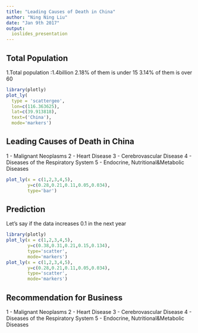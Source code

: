 ```yaml
---
title: "Leading Causes of Death in China"
author: "Ning Ning Liu"
date: "Jan 9th 2017"
output:
  ioslides_presentation
---
```

## Total Population
1.Total population :1.4billion
2.18% of them is under 15 
3.14% of them is over 60
```r
library(plotly)
plot_ly(
  type = 'scattergeo',
  lon=c(116.363625),
  lat=c(39.913818),
  text=('China'),
  mode='markers')
```

## Leading Causes of Death in China
1 - Malignant Neoplasms
2 - Heart Disease
3 - Cerebrovascular Disease
4 - Diseases of the Respiratory System
5 - Endocrine, Nutritional&Metabolic Diseases
```r
plot_ly(x = c(1,2,3,4,5),
        y=c(0.28,0.21,0.11,0.05,0.034),
        type='bar')
```

## Prediction
Let's say if the data increases 0.1 in the next year 
```r
library(plotly)
plot_ly(x = c(1,2,3,4,5),
        y=c(0.38,0.31,0.21,0.15,0.134),
        type='scatter',
        mode='markers')
plot_ly(x = c(1,2,3,4,5),
        y=c(0.28,0.21,0.11,0.05,0.034),
        type='scatter',
        mode='markers')
```

## Recommendation for Business
1 - Malignant Neoplasms
2 - Heart Disease
3 - Cerebrovascular Disease
4 - Diseases of the Respiratory System
5 - Endocrine, Nutritional&Metabolic Diseases
